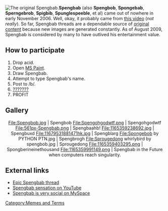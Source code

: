 [[Image:Spengbab.jpg|thumb|The original Spengbab.]]'''Spengbab''' (also '''Spengbob''', '''Spongebab''', '''Sperngebrob''', '''Spigbib''', '''Spunglespeeble''', et al) came out of nowhere in early November 2006. Well, okay, it probably came from [http://www.youtube.com/watch?v=8GcaZRi_lIo this video] (''not really''). So far, Spengbab threads are a dependable source of [[original content]] because new images are generated constantly. As of August 2009, Spengbab is considered by many to have outlived his entertainment value.

== How to participate ==
# Drop acid.
# Open [[MS Paint]].
# Draw Spengbab.
# Attempt to type Spengbab's name.
# Post to /b/.
# [[???????]]
# PROFIT

== Gallery ==
<center><gallery>
File:Spengbob.jpg | Spengbob
File:Spengohgodwtf.png | Spengohgodwtf
File:561px-Spengbab.png | Spengbaahb!
File:1165359238692.jpg | Spengbuxd
File:11679531881471hk.jpg | Spengblarg
File:Spongebob by PYTHON PTN.jpg | Spengbrogh
File:Sprougedong whirlybird by spengbob.jpg | Sprougedong
File:1165359403295.png | Spongberineinethousand
File:1165359991149.png | Spengbab in the Future when computers reach singularity.
</gallery></center>

== External links ==
* [http://4chanarchive.org/brchive/16817606/Spengbab/ Epic Spengbab thread]
* [http://www.youtube.com/watch?v=8GcaZRi_lIo Spengbab sensation on YouTube]
* [http://www.myspace.com/spengb0b Spengbab is very social on MySpace]

[[Category:Memes and Terms]]